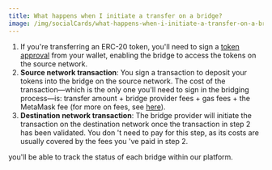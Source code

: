 ```yaml
---
title: What happens when I initiate a transfer on a bridge?
image: /img/socialCards/what-happens-when-i-initiate-a-transfer-on-a-bridge.jpg
---
```



<CustomLayout />

1. If you're transferring an ERC-20 token, you'll need to sign a [token approval](/transactions-and-gas/transactions/what-is-a-token-approval) from your wallet, enabling the bridge to access the tokens on the source network.
2. **Source network transaction**: You sign a transaction to deposit your tokens into the bridge on the source network. The cost of the transaction—which is the only one you'll need to sign in the bridging process—is: transfer amount + bridge provider fees + gas fees + the MetaMask fee (for more on fees, see [here](/metamask-portfolio/bridge/how-are-bridge-fees-calculated)).
3. **Destination network transaction**: The bridge provider will initiate the transaction on the destination network once the transaction in step 2 has been validated. You don 't need to pay for this step, as its costs are usually covered by the fees you 've paid in step 2.

you'll be able to track the status of each bridge within our platform.
